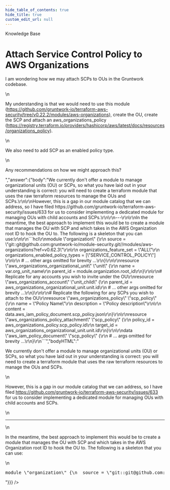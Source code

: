 ```yaml
---
hide_table_of_contents: true
hide_title: true
custom_edit_url: null
---
```



<head>
  <link rel="canonical" href="https://github.com/gruntwork-io/knowledge-base/discussions/258" />
</head>

<CenterLayout>
<span className="searchCategory">Knowledge Base</span>
<h1>Attach Service Control Policy to AWS Organizations</h1>
<GitHub discussion={{"id":"D_kwDOF8slf84AO9gs","number":258,"author":{"login":"pete0emerson"},"title":"Attach Service Control Policy to AWS Organizations","body":"I am wondering how we may attach SCPs to OUs in the Gruntwork codebase.\r\n\r\nMy understanding is that we would need to use this module (https://github.com/gruntwork-io/terraform-aws-security/tree/v0.22.2/modules/aws-organizations), create the OU, create the SCP and attach an aws_organizations_policy (https://registry.terraform.io/providers/hashicorp/aws/latest/docs/resources/organizations_policy). \r\n\r\nWe also need to add SCP as an enabled policy type.\r\n\r\nAny recommendations on how we might approach this?","bodyHTML":"<p dir=\"auto\">I am wondering how we may attach SCPs to OUs in the Gruntwork codebase.</p>\n<p dir=\"auto\">My understanding is that we would need to use this module (<a href=\"https://github.com/gruntwork-io/terraform-aws-security/tree/v0.22.2/modules/aws-organizations\">https://github.com/gruntwork-io/terraform-aws-security/tree/v0.22.2/modules/aws-organizations</a>), create the OU, create the SCP and attach an aws_organizations_policy (<a href=\"https://registry.terraform.io/providers/hashicorp/aws/latest/docs/resources/organizations_policy\" rel=\"nofollow\">https://registry.terraform.io/providers/hashicorp/aws/latest/docs/resources/organizations_policy</a>).</p>\n<p dir=\"auto\">We also need to add SCP as an enabled policy type.</p>\n<p dir=\"auto\">Any recommendations on how we might approach this?</p>","answer":{"body":"We currently don't offer a module to manage organizational units (OU) or SCPs, so what you have laid out in your understanding is correct: you will need to create a terraform module that uses the raw terraform resources to manage the OUs and SCPs.\r\n\r\nHowever, this is a gap in our module catalog that we can address, so I have filed https://github.com/gruntwork-io/terraform-aws-security/issues/633 for us to consider implementing a dedicated module for managing OUs with child accounts and SCPs.\r\n\r\n---\r\n\r\nIn the meantime, the best approach to implement this would be to create a module that manages the OU with SCP and which takes in the AWS Organization root ID to hook the OU to. The following is a skeleton that you can use:\r\n\r\n```hcl\r\nmodule \"organization\" {\r\n  source = \"git::git@github.com:gruntwork-io/module-security.git//modules/aws-organizations?ref=v0.62.3\"\r\n\r\n  organizations_feature_set = \"ALL\"\r\n  organizations_enabled_policy_types = [\"SERVICE_CONTROL_POLICY\"] \r\n\r\n  # ... other args omitted for brevity ...\r\n}\r\n\r\nresource \"aws_organizations_organizational_unit\" \"unit\" {\r\n  name = var.org_unit_name\r\n  parent_id = module.organization.root_id\r\n}\r\n\r\n# Replicate for any accounts you wish to invite under the OU\r\nresource \"aws_organizations_account\" \"unit_child\" {\r\n  parent_id = aws_organizations_organizational_unit.unit.id\r\n  # ... other args omitted for brevity ...\r\n}\r\n\r\n# Replicate the following for any SCPs you wish to attach to the OU\r\nresource \"aws_organizations_policy\" \"scp_policy\" {\r\n  name        = \"Policy Name\"\r\n  description = \"Policy description\"\r\n\r\n  content = data.aws_iam_policy_document.scp_policy.json\r\n}\r\n\r\nresource \"aws_organizations_policy_attachment\" \"scp_policy\" {\r\n  policy_id = aws_organizations_policy.scp_policy.id\r\n  target_id = aws_organizations_organizational_unit.unit.id\r\n}\r\n\r\ndata \"aws_iam_policy_document\" \"scp_policy\" {\r\n  # ... args omitted for brevity ...\r\n}\r\n```","bodyHTML":"<p dir=\"auto\">We currently don't offer a module to manage organizational units (OU) or SCPs, so what you have laid out in your understanding is correct: you will need to create a terraform module that uses the raw terraform resources to manage the OUs and SCPs.</p>\n<p dir=\"auto\">However, this is a gap in our module catalog that we can address, so I have filed <a href=\"https://github.com/gruntwork-io/terraform-aws-security/issues/633\">https://github.com/gruntwork-io/terraform-aws-security/issues/633</a> for us to consider implementing a dedicated module for managing OUs with child accounts and SCPs.</p>\n<hr>\n<p dir=\"auto\">In the meantime, the best approach to implement this would be to create a module that manages the OU with SCP and which takes in the AWS Organization root ID to hook the OU to. The following is a skeleton that you can use:</p>\n<div class=\"highlight highlight-source-hcl notranslate position-relative overflow-auto\" dir=\"auto\" data-snippet-clipboard-copy-content=\"module &quot;organization&quot; {\n  source = &quot;git::git@github.com:gruntwork-io/module-security.git//modules/aws-organizations?ref=v0.62.3&quot;\n\n  organizations_feature_set = &quot;ALL&quot;\n  organizations_enabled_policy_types = [&quot;SERVICE_CONTROL_POLICY&quot;] \n\n  # ... other args omitted for brevity ...\n}\n\nresource &quot;aws_organizations_organizational_unit&quot; &quot;unit&quot; {\n  name = var.org_unit_name\n  parent_id = module.organization.root_id\n}\n\n# Replicate for any accounts you wish to invite under the OU\nresource &quot;aws_organizations_account&quot; &quot;unit_child&quot; {\n  parent_id = aws_organizations_organizational_unit.unit.id\n  # ... other args omitted for brevity ...\n}\n\n# Replicate the following for any SCPs you wish to attach to the OU\nresource &quot;aws_organizations_policy&quot; &quot;scp_policy&quot; {\n  name        = &quot;Policy Name&quot;\n  description = &quot;Policy description&quot;\n\n  content = data.aws_iam_policy_document.scp_policy.json\n}\n\nresource &quot;aws_organizations_policy_attachment&quot; &quot;scp_policy&quot; {\n  policy_id = aws_organizations_policy.scp_policy.id\n  target_id = aws_organizations_organizational_unit.unit.id\n}\n\ndata &quot;aws_iam_policy_document&quot; &quot;scp_policy&quot; {\n  # ... args omitted for brevity ...\n}\"><pre class=\"notranslate\"><span class=\"pl-en\">module</span> <span class=\"pl-smi\">\"organization\"</span> {\n  <span class=\"pl-v\"><span class=\"pl-smi\">source</span> <span class=\"pl-k\">=</span> </span><span class=\"pl-s\"><span class=\"pl-pds\">\"</span>git::git@github.com:gruntwork-io/module-security.git//modules/aws-organizations?ref=v0.62.3<span class=\"pl-pds\">\"</span></span>\n\n  <span class=\"pl-v\"><span class=\"pl-smi\">organizations_feature_set</span> <span class=\"pl-k\">=</span> </span><span class=\"pl-s\"><span class=\"pl-pds\">\"</span>ALL<span class=\"pl-pds\">\"</span></span>\n  <span class=\"pl-v\"><span class=\"pl-smi\">organizations_enabled_policy_types</span> <span class=\"pl-k\">=</span> </span>[<span class=\"pl-s\"><span class=\"pl-pds\">\"</span>SERVICE_CONTROL_POLICY<span class=\"pl-pds\">\"</span></span>] \n\n  <span class=\"pl-c\"><span class=\"pl-c\">#</span> ... other args omitted for brevity ...<span class=\"pl-c\"></span></span>\n}\n\n<span class=\"pl-en\">resource</span> <span class=\"pl-smi\">\"aws_organizations_organizational_unit\"</span> <span class=\"pl-smi\">\"unit\"</span> {\n  <span class=\"pl-v\"><span class=\"pl-smi\">name</span> <span class=\"pl-k\">=</span> </span>var<span class=\"pl-k\">.</span><span class=\"pl-smi\">org_unit_name</span>\n  <span class=\"pl-v\"><span class=\"pl-smi\">parent_id</span> <span class=\"pl-k\">=</span> </span>module<span class=\"pl-k\">.</span><span class=\"pl-smi\">organization</span><span class=\"pl-k\">.</span><span class=\"pl-smi\">root_id</span>\n}\n\n<span class=\"pl-c\"><span class=\"pl-c\">#</span> Replicate for any accounts you wish to invite under the OU<span class=\"pl-c\"></span></span>\n<span class=\"pl-en\">resource</span> <span class=\"pl-smi\">\"aws_organizations_account\"</span> <span class=\"pl-smi\">\"unit_child\"</span> {\n  <span class=\"pl-v\"><span class=\"pl-smi\">parent_id</span> <span class=\"pl-k\">=</span> </span>aws_organizations_organizational_unit<span class=\"pl-k\">.</span><span class=\"pl-smi\">unit</span><span class=\"pl-k\">.</span><span class=\"pl-smi\">id</span>\n  <span class=\"pl-c\"><span class=\"pl-c\">#</span> ... other args omitted for brevity ...<span class=\"pl-c\"></span></span>\n}\n\n<span class=\"pl-c\"><span class=\"pl-c\">#</span> Replicate the following for any SCPs you wish to attach to the OU<span class=\"pl-c\"></span></span>\n<span class=\"pl-en\">resource</span> <span class=\"pl-smi\">\"aws_organizations_policy\"</span> <span class=\"pl-smi\">\"scp_policy\"</span> {\n  <span class=\"pl-v\"><span class=\"pl-smi\">name</span>        <span class=\"pl-k\">=</span> </span><span class=\"pl-s\"><span class=\"pl-pds\">\"</span>Policy Name<span class=\"pl-pds\">\"</span></span>\n  <span class=\"pl-v\"><span class=\"pl-smi\">description</span> <span class=\"pl-k\">=</span> </span><span class=\"pl-s\"><span class=\"pl-pds\">\"</span>Policy description<span class=\"pl-pds\">\"</span></span>\n\n  <span class=\"pl-v\"><span class=\"pl-smi\">content</span> <span class=\"pl-k\">=</span> </span>data<span class=\"pl-k\">.</span><span class=\"pl-smi\">aws_iam_policy_document</span><span class=\"pl-k\">.</span><span class=\"pl-smi\">scp_policy</span><span class=\"pl-k\">.</span><span class=\"pl-smi\">json</span>\n}\n\n<span class=\"pl-en\">resource</span> <span class=\"pl-smi\">\"aws_organizations_policy_attachment\"</span> <span class=\"pl-smi\">\"scp_policy\"</span> {\n  <span class=\"pl-v\"><span class=\"pl-smi\">policy_id</span> <span class=\"pl-k\">=</span> </span>aws_organizations_policy<span class=\"pl-k\">.</span><span class=\"pl-smi\">scp_policy</span><span class=\"pl-k\">.</span><span class=\"pl-smi\">id</span>\n  <span class=\"pl-v\"><span class=\"pl-smi\">target_id</span> <span class=\"pl-k\">=</span> </span>aws_organizations_organizational_unit<span class=\"pl-k\">.</span><span class=\"pl-smi\">unit</span><span class=\"pl-k\">.</span><span class=\"pl-smi\">id</span>\n}\n\n<span class=\"pl-en\">data</span> <span class=\"pl-smi\">\"aws_iam_policy_document\"</span> <span class=\"pl-smi\">\"scp_policy\"</span> {\n  <span class=\"pl-c\"><span class=\"pl-c\">#</span> ... args omitted for brevity ...<span class=\"pl-c\"></span></span>\n}</pre></div>"}}} />

</CenterLayout>
  

<!-- ##DOCS-SOURCER-START
{
  "sourcePlugin": "github-discussions",
  "hash": "fcb05c8dd644830ecfc1acdf3c3ee35c"
}
##DOCS-SOURCER-END -->
